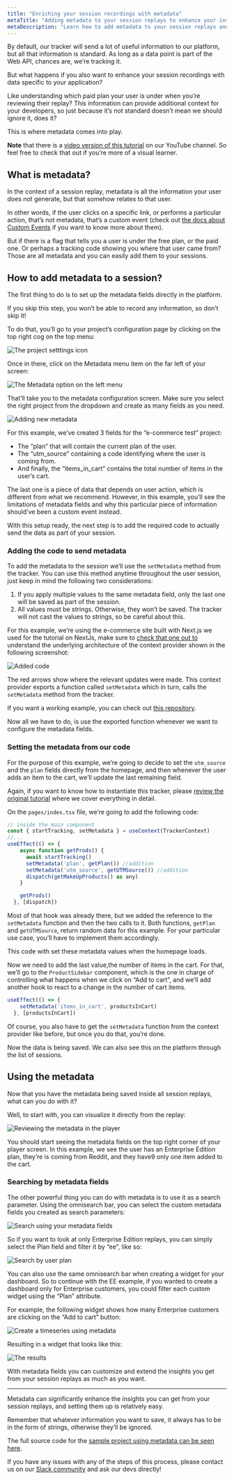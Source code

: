 ```yaml
---
title: "Enriching your session recordings with metadata"
metaTitle: "Adding metadata to your session replays to enhance your insights"
metaDescription: "Learn how to add metadata to your session replays and how to use it to improve the insights you get our of the platform"
---
```


<YoutubeVideo title="Watch how to use send metadata from your Next.js application"
  description="If you don't like reading, you can follow this video tutorial showing you how to send metadata from your application into the OpenReplay platform"
  videoURL="https://www.youtube.com/watch?v=ITcJCeKWQGU"
  />

By default, our tracker will send a lot of useful information to our platform, but all that information is standard. As long as a data point is part of the Web API, chances are, we’re tracking it.

But what happens if you also want to enhance your session recordings with data specific to your application?

Like understanding which paid plan your user is under when you’re reviewing their replay? This information can provide additional context for your developers, so just because it’s not standard doesn’t mean we should ignore it, does it?

This  is where metadata comes into play.

**Note** that there is a [video version of this tutorial](https://www.youtube.com/watch?v=ITcJCeKWQGU) on our YouTube channel. So feel free to check that  out if you’re more of a visual learner.

## What is metadata?

In the context of a session replay, metadata is all the information your user does not generate, but that somehow relates to that user.

In other words, if the user clicks on a specific link, or performs a particular action, that’s not metadata, that’s a custom event (check out [the docs about Custom Events](/installation/custom-events) if you want to know more about them).

But if there is a flag that tells you a user is under the free plan, or the paid one. Or perhaps a tracking code showing you where that user came from? Those are all metadata and you can easily add them to your sessions.

## How to add metadata to a session?

The first thing to do is to set up the metadata fields directly in the platform.

If you skip this step, you won’t be able to record any information, so don’t skip it!

To do that, you’ll go to your project’s configuration page by clicking on the top right cog on the top menu:

![The project setttings icon](/tutorials//metadata/metadata1.png)

Once in there, click on the Metadata menu item on the far left of your screen:

![The Metadata option on the left menu](/tutorials//metadata/metadata2.png)

That’ll take you to the metadata configuration screen. Make sure you select the right project from the dropdown and create as many fields as you need.

![Adding new metadata](/tutorials//metadata/metadata3.png)

For this example, we’ve created 3 fields for the “e-commerce test” project:

- The “plan” that will contain the current plan of the user.
- The “utm_source” containing a code identifying where the user is coming from.
- And finally, the “items_in_cart” contains the total number of items in the user’s cart.

The last one is a piece of data that depends on user action, which is different from what we recommend. However, in this example, you’ll see the limitations of metadata fields and why this particular piece of information should’ve been a custom event instead.

With this setup ready, the next step is to add the required code to actually send the data as part of your session.

### Adding the code to send metadata

To add the metadata to the session we’ll use the `setMetadata` method from the tracker. You can use this method anytime throughout the user session, just keep in mind the following two considerations:

1. If you apply multiple values to the same metadata field, only the last one will be saved as part of the session.
2. All values must be strings. Otherwise, they won’t be saved. The tracker will not cast the values to strings, so be careful about this.

For this example, we’re using the e-commerce site built with Next.js we used for the tutorial on NextJs, make sure to [check that one out to](https://docs.openreplay.com/tutorials/next) understand the underlying architecture of the context provider shown in the following screenshot:

![Added code](/tutorials//metadata/metadata4.png)

The red arrows show where the relevant updates were made. This context provider exports a  function called `setMetadata` which in turn, calls the `setMetadata` method from the tracker.

If you want a working example, you can check out [this repository](https://github.com/deleteman/nextjs-commerce-example/tree/redux_metadata/site).

Now all we have to do, is use the exported function whenever we want to configure the metadata fields.

### Setting the metadata from our code

For the purpose of this example, we’re going to decide to set the `utm_source` and the `plan` fields directly from the homepage, and then whenever the user adds an item to the cart, we’ll update the last remaining field.

Again, if you want to know how to instantiate this tracker, please [review the original tutorial](https://www.notion.so/do-openreplay-com-frontend-changes-are-not-showing-1337470f75f144cc96cf8ceadbc70389) where we cover everything in detail.

On the `pages/index.tsx` file, we’re going to add the following code:

```jsx
// inside the main component
const { startTracking, setMetadata } = useContext(TrackerContext)
//...
useEffect(() => {
    async function getProds() {
      await startTracking()
      setMetadata('plan', getPlan()) //addition
      setMetadata('utm_source', getUTMSource()) //addition
      dispatch(getMakeUpProducts() as any)
    }

    getProds()
  }, [dispatch])
```

Most of that hook was already there, but we added the reference to the `setMetadata` function and then the two calls to it. Both functions, `getPlan` and `getUTMSource`, return random data for this example. For your particular use case, you’ll have to implement them accordingly.

This code with set these metadata values when the homepage loads.

Now we need to add the last value,the number of items in the cart. For that, we’ll go to the `ProductSidebar` component, which is the one in charge of controlling what happens when we click on “Add to cart”, and we’ll add another hook to react to a change in the number of cart items.

```jsx
useEffect(() => {
    setMetadata('items_in_cart', productsInCart)
  }, [productsInCart])
```

Of course, you also have to get the `setMetadata` function from the context provider like before, but once you do that, you’re done.

Now the data is being saved. We can also see this on the platform through the list of sessions.

## Using the metadata

Now that you have the metadata being saved inside all session replays, what can you do with it?

Well, to start with, you can visualize it directly from the replay:

![Reviewing the metadata in the player](/tutorials//metadata/metadata5.png)

You should start seeing the metadata fields on the top right corner of your player screen. In this example, we see the user has an Enterprise Edition plan, they’re is coming from Reddit, and they have9 only one item added to the cart.

### Searching by metadata fields

The other powerful thing you can do with metadata is to use it as a search parameter. Using the omnisearch bar, you can select the custom metadata fields you created as search parameters:

![Search using your metadata fields](/tutorials//metadata/metadata6.png)

So if you want to look at only Enterprise Edition replays, you can simply select the Plan field and filter it by “ee”, like so:

![Search by user plan](/tutorials//metadata/metadata7.png)

You can also use the same omnisearch bar when creating a widget for your dashboard. So to continue with the EE example, if you wanted to create a dashboard only for Enterprise customers, you could filter each custom widget using the “Plan” attribute.

For example, the following widget shows how many Enterprise customers are clicking on the “Add to cart” button:

![Create a timeseries using metadata](/tutorials//metadata/metadata8.png)

Resulting in a widget that looks like this:

![The results](/tutorials//metadata/metadata9.png)

With metadata fields you can customize and extend the insights you get from your session replays as much as you want.

---

Metadata can significantly enhance the insights you can get from your session replays, and setting them up is relatively easy.

Remember that whatever information you want to save, it always has to be in the form of strings, otherwise they’ll be ignored.

The full source code for the [sample project using metadata can be seen here](https://github.com/deleteman/nextjs-commerce-example/tree/redux_metadata/site).

If you have any issues with any of the steps of this process, please contact us on our [Slack community](https://slack.openreplay.com/) and ask our devs directly!
